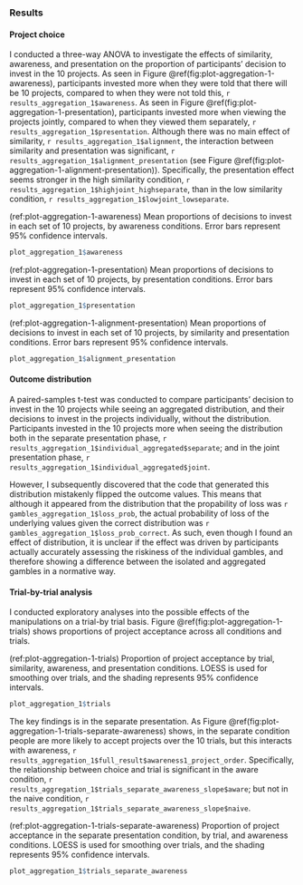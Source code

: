 ### Results

#### Project choice

I conducted a three-way ANOVA to investigate the effects of similarity,
awareness, and presentation on the proportion of participants' decision to
invest in the 10 projects. As seen in
Figure\ \@ref(fig:plot-aggregation-1-awareness), participants invested more when they
were told that there will be 10 projects, compared to when they were not told
this, `r results_aggregation_1$awareness`. As seen in
Figure\ \@ref(fig:plot-aggregation-1-presentation), participants invested more when
viewing the projects jointly, compared to when they viewed them separately,
`r results_aggregation_1$presentation`. Although there was no main effect of
similarity, `r results_aggregation_1$alignment`, the interaction between
similarity and presentation was significant,
`r results_aggregation_1$alignment_presentation` (see
Figure\ \@ref(fig:plot-aggregation-1-alignment-presentation)). Specifically, the
presentation effect seems stronger in the high similarity condition,
`r results_aggregation_1$highjoint_highseparate`, than in the low similarity
condition, `r results_aggregation_1$lowjoint_lowseparate`.

(ref:plot-aggregation-1-awareness) Mean proportions of decisions to invest in
each set of 10 projects, by awareness conditions. Error bars represent 95%
confidence intervals.

```r
plot_aggregation_1$awareness
```

(ref:plot-aggregation-1-presentation) Mean proportions of decisions to invest in
each set of 10 projects, by presentation conditions. Error bars represent 95%
confidence intervals.

```r
plot_aggregation_1$presentation
```

(ref:plot-aggregation-1-alignment-presentation) Mean proportions of decisions to
invest in each set of 10 projects, by similarity and presentation conditions.
Error bars represent 95% confidence intervals.

```r
plot_aggregation_1$alignment_presentation
```

#### Outcome distribution {#outcome-distribution-aggregation-3}

A paired-samples t-test was conducted to compare participants' decision to
invest in the 10 projects while seeing an aggregated distribution, and their
decisions to invest in the projects individually, without the distribution.
Participants invested in the 10 projects more when seeing the distribution both
in the separate presentation phase,
`r results_aggregation_1$individual_aggregated$separate`; and in the joint
presentation phase, `r results_aggregation_1$individual_aggregated$joint`.

However, I subsequently discovered that the code that generated this
distribution mistakenly flipped the outcome values. This means that although it
appeared from the distribution that the propability of loss was
`r gambles_aggregation_1$loss_prob`, the actual probability of loss of the
underlying values given the correct distribution was
`r gambles_aggregation_1$loss_prob_correct`. As such, even though I found an
effect of distribution, it is unclear if the effect was driven by participants
actually accurately assessing the riskiness of the individual gambles, and
therefore showing a difference between the isolated and aggregated gambles in a
normative way.

#### Trial-by-trial analysis

I conducted exploratory analyses into the possible effects of the manipulations
on a trial-by trial basis. Figure\ \@ref(fig:plot-aggregation-1-trials) shows
proportions of project acceptance across all conditions and trials.

(ref:plot-aggregation-1-trials) Proportion of project acceptance by trial,
similarity, awareness, and presentation conditions. LOESS is used for smoothing
over trials, and the shading represents 95% confidence intervals.

```r
plot_aggregation_1$trials
```

The key findings is in the separate presentation. As
Figure\ \@ref(fig:plot-aggregation-1-trials-separate-awareness) shows, in the separate
condition people are more likely to accept projects over the 10 trials, but this
interacts with awareness,
`r results_aggregation_1$full_result$awareness1_project_order`. Specifically,
the relationship between choice and trial is significant in the aware condition,
`r results_aggregation_1$trials_separate_awareness_slope$aware`; but not in the naive condition,
`r results_aggregation_1$trials_separate_awareness_slope$naive`.

(ref:plot-aggregation-1-trials-separate-awareness) Proportion of project
acceptance in the separate presentation condition, by trial, and awareness
conditions. LOESS is used for smoothing over trials, and the shading
represents 95% confidence intervals.

```r
plot_aggregation_1$trials_separate_awareness
```
